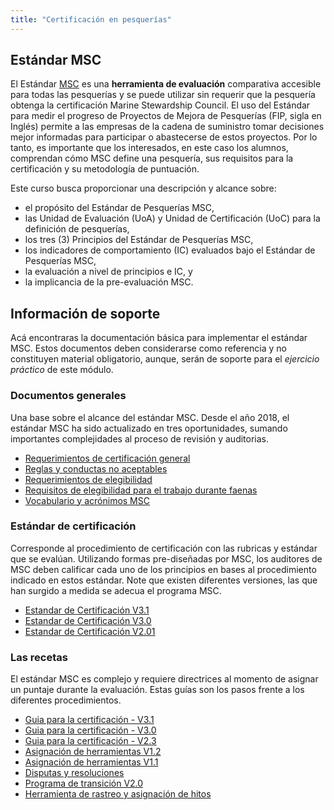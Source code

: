 ```yaml
---
title: "Certificación en pesquerías"
---
```


## Estándar MSC

El Estándar [MSC](https://www.msc.org/for-business/fisheries){target="_blank"} es una **herramienta de evaluación** comparativa accesible para todas las pesquerías y se puede utilizar sin requerir que la pesquería obtenga la certificación Marine Stewardship Council. El uso del Estándar para medir el progreso de Proyectos de Mejora de Pesquerías (FIP, sigla en Inglés) permite a las empresas de la cadena de suministro tomar decisiones mejor informadas para participar o abastecerse de estos proyectos. Por lo tanto, es importante que los interesados, en este caso los alumnos, comprendan cómo MSC define una pesquería, sus requisitos para la certificación y su metodología de puntuación.

Este curso busca proporcionar una descripción y alcance sobre:

-   el propósito del Estándar de Pesquerías MSC,
-   las Unidad de Evaluación (UoA) y Unidad de Certificación (UoC) para la definición de pesquerías,
-   los tres (3) Principios del Estándar de Pesquerías MSC,
-   los indicadores de comportamiento (IC) evaluados bajo el Estándar de Pesquerías MSC,
-   la evaluación a nivel de principios e IC, y
-   la implicancia de la pre-evaluación MSC.


## Información de soporte
Acá encontraras la documentación básica para implementar el estándar MSC. Estos documentos deben considerarse
como referencia y no constituyen material obligatorio, aunque, serán de soporte para el *ejercicio práctico*
de este módulo.

### Documentos generales
Una base sobre el alcance del estándar MSC. Desde el año 2018, el estándar MSC ha sido actualizado en tres oportunidades, sumando importantes complejidades al proceso de revisión y auditorias.

::: info-box-general
-   [Requerimientos de certificación
    general](https://www.msc.org/docs/default-source/default-document-library/for-business/program-documents/general-certification-requirements/msc-general-certification-requirements-2.6.pdf){target="_blank"}
-   [Reglas y conductas no
    aceptables](https://www.msc.org/docs/default-source/default-document-library/for-business/program-documents/msc-rules-on-unacceptable-conduct.pdf){target="_blank"}
-   [Requerimientos de
    elegibilidad](https://www.msc.org/docs/default-source/default-document-library/for-business/program-documents/msc-labour-eligibility-requirements.pdf){target="_blank"}
-   [Requisitos de elegibilidad para el trabajo durante
    faenas](https://www.msc.org/docs/default-source/default-document-library/for-business/program-documents/chain-of-custody-supporting-documents/msc-at-sea-labour-eligibility-requirements-reporting-template-v2.0.docx?Status=Master&sfvrsn=2c99352b_5){target="_blank"}
-   [Vocabulario y acrónimos
    MSC](https://www.msc.org/docs/default-source/default-document-library/for-business/program-documents/chain-of-custody-supporting-documents/msc-msci-vocabulary.pdf?Status=Master&sfvrsn=c4ea6474_65){target="_blank"}
:::

### Estándar de certificación
Corresponde al procedimiento de certificación con las rubricas y estándar que se evalúan. Utilizando formas pre-diseñadas por MSC, los auditores de MSC deben calificar cada uno de los principios en bases al procedimiento indicado en estos estándar. Note que existen diferentes versiones, las que han surgido a medida se adecua el programa MSC.

::: info-box-important
- [Estandar de Certificación V3.1](https://www.msc.org/docs/default-source/default-document-library/for-business/program-documents/fisheries-program-documents/msc-fisheries-standard-and-guidance-version3.1.pdf?Status=Master&sfvrsn=65e6141e_9){target="_blank"}
- [Estandar de Certificación V3.0](https://www.msc.org/docs/default-source/default-document-library/for-business/program-documents/fisheries-program-documents/msc-fisheries-standard-v3-0.pdf){target="_blank"}
- [Estandar de Certificación V2.01](https://www.msc.org/docs/default-source/default-document-library/for-business/program-documents/fisheries-program-documents/msc-fisheries-standard-v2-01.pdf?sfvrsn=8ecb3272_19){target="_blank"}
:::


### Las recetas
El estándar MSC es complejo y requiere directrices al momento de asignar un puntaje durante la evaluación. Estas guías son los pasos frente a los diferentes procedimientos. 

::: info-box-guia
- [Guia para la certificación - V3.1](https://www.msc.org/docs/default-source/default-document-library/for-business/program-documents/fisheries-program-documents/msc-fisheries-certification-process-version3.1.pdf?Status=Master&sfvrsn=af98fad3_8){target="_blank"}
- [Guia para la certificación - V3.0](https://www.msc.org/docs/default-source/default-document-library/for-business/program-documents/fisheries-program-documents/msc-fisheries-certification-process-v3.pdf){target="_blank"}
- [Guia para la certificación - V2.3](https://www.msc.org/docs/default-source/default-document-library/for-business/program-documents/fisheries-program-documents/msc-fisheries-certification-process-v2-3.pdf){target="_blank"}
- [Asignación de herramientas V1.2](https://www.msc.org/docs/default-source/default-document-library/for-business/program-documents/fisheries-program-documents/msc-fisheries-standard-toolbox-version1.2.pdf?Status=Master&sfvrsn=ff11ed5_6){target="_blank"}
- [Asignación de herramientas V1.1](https://www.msc.org/docs/default-source/default-document-library/for-business/program-documents/fisheries-program-documents/msc-fisheries-standard-toolbox.pdf){target="_blank"}
- [Disputas y resoluciones](https://www.msc.org/docs/default-source/default-document-library/for-business/program-documents/fisheries-program-documents/msc-disputes-process_v1.1.pdf){target="_blank"}
- [Programa de transición V2.0](https://www.msc.org/docs/default-source/default-document-library/for-business/program-documents/chain-of-custody-supporting-documents/in-transition-to-msc-(itm)-program-requirements-and-guidance-pilot-v2.pdf?sfvrsn=45eab433_4){target="_blank"}
- [Herramienta de rastreo y asignación de hitos](https://www.msc.org/docs/default-source/default-document-library/for-business/fishery-improvement-tools/msc-benchmarking-and-tracking-tool-(bmt)-v4-0-english.xlsx?sfvrsn=2db7304d_4){target="_blank"}
:::
